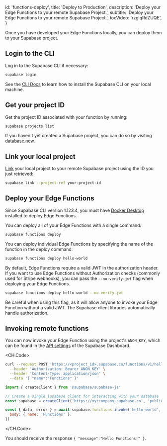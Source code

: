 
  id: 'functions-deploy',
  title: 'Deploy to Production',
  description: 'Deploy your Edge Functions to your remote Supabase Project.',
  subtitle: 'Deploy your Edge Functions to your remote Supabase Project.',
  tocVideo: 'rzglqRdZUQE',
}

Once you have developed your Edge Functions locally, you can deploy them to your Supabase project.

## Login to the CLI

Log in to the Supabase CLI if necessary:

```bash
supabase login
```

<Admonition type="tip" label="CLI not installed?">

See the [CLI Docs](/docs/guides/cli) to learn how to install the Supabase CLI on your local machine.

</Admonition>

## Get your project ID

Get the project ID associated with your function by running:

```bash
supabase projects list
```

<Admonition type="tip" label="Need a new project?">

If you haven't yet created a Supabase project, you can do so by visiting [database.new](https://database.new).

</Admonition>

## Link your local project

[Link](/docs/reference/cli/usage#supabase-link) your local project to your remote Supabase project using the ID you just retrieved:

```bash
supabase link --project-ref your-project-id
```

## Deploy your Edge Functions

<Admonition type="tip" label="Docker required">

Since Supabase CLI version 1.123.4, you must have [Docker Desktop](https://docs.docker.com/desktop/) installed to deploy Edge Functions.

</Admonition>

You can deploy all of your Edge Functions with a single command:

```bash
supabase functions deploy
```

You can deploy individual Edge Functions by specifying the name of the function in the deploy command:

```bash
supabase functions deploy hello-world
```

By default, Edge Functions require a valid JWT in the authorization header. If you want to use Edge Functions without Authorization checks (commonly used for Stripe webhooks), you can pass the `--no-verify-jwt` flag when deploying your Edge Functions.

```bash
supabase functions deploy hello-world --no-verify-jwt
```

Be careful when using this flag, as it will allow anyone to invoke your Edge Function without a valid JWT. The Supabase client libraries automatically handle authorization.

## Invoking remote functions

You can now invoke your Edge Function using the project's `ANON_KEY`, which can be found in the [API settings](https://supabase.com/dashboard/project/_/settings/api) of the Supabase Dashboard.

<CH.Code>

```bash cURL
curl --request POST 'https://<project_id>.supabase.co/functions/v1/hello-world' \
  --header 'Authorization: Bearer ANON_KEY' \
  --header 'Content-Type: application/json' \
  --data '{ "name":"Functions" }'
```

```js JavaScript
import { createClient } from '@supabase/supabase-js'

// Create a single supabase client for interacting with your database
const supabase = createClient('https://xyzcompany.supabase.co', 'public-anon-key')

const { data, error } = await supabase.functions.invoke('hello-world', {
  body: { name: 'Functions' },
})
```

</CH.Code>

You should receive the response `{ "message":"Hello Functions!" }`.


